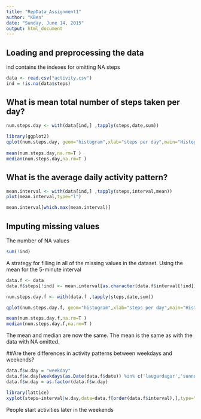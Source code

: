 ```yaml
---
title: "RepData_Assignment1"
author: "KBen"
date: "Sunday, June 14, 2015"
output: html_document
---
```


## Loading and preprocessing the data
ind contains the indexes for omitting NA steps

```r
data <- read.csv("activity.csv")
ind = !is.na(data$steps)
```

## What is mean total number of steps taken per day?
```r
num.steps.day <- with(data[ind,] ,tapply(steps,date,sum))
     
library(ggplot2)
qplot(num.steps.day, geom="histogram",xlab="steps per day",main="Histogram of total number of steps with omitted NA values")
     
mean(num.steps.day,na.rm=T )
median(num.steps.day,na.rm=T )

```

## What is the average daily activity pattern?
```r
mean.interval <- with(data[ind,] ,tapply(steps,interval,mean))
plot(mean.interval,type="l")

mean.interval[which.max(mean.interval)]
```

## Imputing missing values
The number of NA values
```r
sum(!ind)
```

A strategy for filling in all of the missing values in the dataset. Using the mean for the 5-minute interval
```r
data.f <- data
data.f$steps[!ind] <- mean.interval[as.character(data.f$interval[!ind])]

num.steps.day.f <- with(data.f ,tapply(steps,date,sum))

qplot(num.steps.day.f, geom="histogram",xlab="steps per day",main="Histogram of total number of steps with imputed NA values")

mean(num.steps.day.f,na.rm=T )
median(num.steps.day.f,na.rm=T )
```

The mean and median are now the same. The mean is the same as with the data with NA omitted.

##Are there differences in activity patterns between weekdays and weekends?
```r
data.f$w.day = "weekday"
data.f$w.day[weekdays(as.Date(data.f$date)) %in% c('laugardagur','sunnudagur')] = "weekend"
data.f$w.day = as.factor(data.f$w.day)

library(lattice)
xyplot(steps~interval|w.day,data=data.f[order(data.f$interval),],type="l",horizontal=T)
```

People start activities later in the weekends
